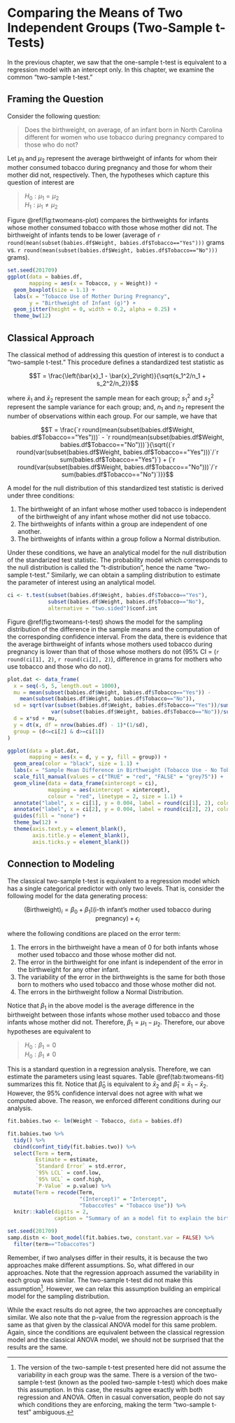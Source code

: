 # Comparing the Means of Two Independent Groups (Two-Sample t-Tests) {#TwoMeans}

In the previous chapter, we saw that the one-sample t-test is equivalent to a regression model with an intercept only.  In this chapter, we examine the common "two-sample t-test."


## Framing the Question
Consider the following question:

  > Does the birthweight, on average, of an infant born in North Carolina different for women who use tobacco during pregnancy compared to those who do not?
  
Let $\mu_1$ and $\mu_2$ represent the average birthweight of infants for whom their mother consumed tobacco during pregnancy and those for whom their mother did not, respectively.  Then, the hypotheses which capture this question of interest are

  > $H_0: \mu_1 = \mu_2$  
  > $H_1: \mu_1 \neq \mu_2$
  
Figure \@ref(fig:twomeans-plot) compares the birthweights for infants whose mother consumed tobacco with those whose mother did not.  The birthweight of infants tends to be lower (average of `r round(mean(subset(babies.df$Weight, babies.df$Tobacco=="Yes")))` grams vs. `r round(mean(subset(babies.df$Weight, babies.df$Tobacco=="No")))` grams).

```r
set.seed(201709)
ggplot(data = babies.df,
       mapping = aes(x = Tobacco, y = Weight)) +
  geom_boxplot(size = 1.1) +
  labs(x = "Tobacco Use of Mother During Pregnancy", 
       y = "Birthweight of Infant (g)") +
  geom_jitter(height = 0, width = 0.2, alpha = 0.25) +
  theme_bw(12)
```




## Classical Approach
The classical method of addressing this question of interest is to conduct a "two-sample t-test."  This procedure defines a standardized test statistic as

$$T = \frac{\left(\bar{x}_1 - \bar{x}_2\right)}{\sqrt{s_1^2/n_1 + s_2^2/n_2}}$$

where $\bar{x}_1$ and $\bar{x}_2$ represent the sample mean for each group; $s^2_1$ and $s_2^2$ represent the sample variance for each group; and, $n_1$ and $n_2$ represent the number of observations within each group.  For our sample, we have that

$$T = \frac{`r round(mean(subset(babies.df$Weight, babies.df$Tobacco=="Yes")))` - `r round(mean(subset(babies.df$Weight, babies.df$Tobacco=="No")))`}{\sqrt{(`r round(var(subset(babies.df$Weight, babies.df$Tobacco=="Yes")))`/`r sum(babies.df$Tobacco=="Yes")`) + (`r round(var(subset(babies.df$Weight, babies.df$Tobacco=="No")))`/`r sum(babies.df$Tobacco=="No")`)}}$$

A model for the null distribution of this standardized test statistic is derived under three conditions:

  1.  The birthweight of an infant whose mother used tobacco is independent of the birthweight of any infant whose mother did not use tobacco.
  2.  The birthweights of infants within a group are independent of one another.
  3.  The birthweights of infants within a group follow a Normal distribution.
  
Under these conditions, we have an analytical model for the null distribution of the standarized test statistic.  The probability model which corresponds to the null distribution is called the "t-distribution", hence the name "two-sample t-test."  Similarly, we can obtain a sampling distribution to estimate the parameter of interest using an analytical model.

```r
ci <- t.test(subset(babies.df$Weight, babies.df$Tobacco=="Yes"),
             subset(babies.df$Weight, babies.df$Tobacco=="No"),
             alternative = "two.sided")$conf.int
```

Figure \@ref(fig:twomeans-t-test) shows the model for the sampling distribution of the difference in the sample means and the computation of the corresponding confidence interval.  From the data, there is evidence that the average birthweight of infants whose mothers used tobacco during pregnancy is lower than that of those whose mothers do not (95% CI = (`r round(ci[1], 2)`, `r round(ci[2], 2)`), difference in grams for mothers who use tobacco and those who do not).

```r
plot.dat <- data_frame(
  x = seq(-5, 5, length.out = 1000),
  mu = mean(subset(babies.df$Weight, babies.df$Tobacco=="Yes")) - 
    mean(subset(babies.df$Weight, babies.df$Tobacco=="No")),
  sd = sqrt(var(subset(babies.df$Weight, babies.df$Tobacco=="Yes"))/sum(babies.df$Tobacco=="Yes") +
              var(subset(babies.df$Weight, babies.df$Tobacco=="No"))/sum(babies.df$Tobacco=="No")),
  d = x*sd + mu,
  y = dt(x, df = nrow(babies.df) - 1)*(1/sd),
  group = (d<=ci[2] & d>=ci[1])
)

ggplot(data = plot.dat,
       mapping = aes(x = d, y = y, fill = group)) +
  geom_area(color = "black", size = 1.1) +
  labs(x = "Sample Mean Difference in Birthweight (Tobacco Use - No Tobacco Use)") +
  scale_fill_manual(values = c("TRUE" = "red", "FALSE" = "grey75")) +
  geom_vline(data = data_frame(xintercept = ci),
             mapping = aes(xintercept = xintercept),
             colour = "red", linetype = 2, size = 1.1) +
  annotate("label", x = ci[1], y = 0.004, label = round(ci[1], 2), colour = "red") +
  annotate("label", x = ci[2], y = 0.004, label = round(ci[2], 2), colour = "red") +
  guides(fill = "none") +
  theme_bw(12) +
  theme(axis.text.y = element_blank(),
        axis.title.y = element_blank(),
        axis.ticks.y = element_blank())
```

## Connection to Modeling
The classical two-sample t-test is equivalent to a regression model which has a single categorical predictor with only two levels.  That is, consider the following model for the data generating process:

$$(\text{Birthweight})_i = \beta_0 + \beta_1\mathbb{I}(\text{i-th infant's mother used tobacco during pregnancy}) + \epsilon_i$$

where the following conditions are placed on the error term:

  1.  The errors in the birthweight have a mean of 0 for both infants whose mother used tobacco and those whose mother did not.
  2.  The error in the birthweight for one infant is independent of the error in the birthweight for any other infant.
  3.  The variability of the error in the birthweights is the same for both those born to mothers who used tobacco and those whose mother did not.
  4.  The errors in the birthweight follow a Normal Distribution.
  
Notice that $\beta_1$ in the above model is the average difference in the birthweight between those infants whose mother used tobacco and those infants whose mother did not.  Therefore, $\beta_1 = \mu_1 - \mu_2$.  Therefore, our above hypotheses are equivalent to

  > $H_0: \beta_1 = 0$  
  > $H_0: \beta_1 \neq 0$
  
This is a standard question in a regression analysis.  Therefore, we can estimate the parameters using least squares.  Table \@ref(tab:twomeans-fit) summarizes this fit.  Notice that $\widehat{\beta}_0$ is equivalent to $\bar{x}_2$ and $\widehat{\beta}_1 = \bar{x}_1 - \bar{x}_2$.  However, the 95% confidence interval does not agree with what we computed above.  The reason, we enforced different conditions during our analysis.

```r
fit.babies.two <- lm(Weight ~ Tobacco, data = babies.df)

fit.babies.two %>%
  tidy() %>%
  cbind(confint_tidy(fit.babies.two)) %>%
  select(Term = term,
         Estimate = estimate,
         `Standard Error` = std.error,
         `95% LCL` = conf.low,
         `95% UCL` = conf.high,
         `P-Value` = p.value) %>%
  mutate(Term = recode(Term, 
                       "(Intercept)" = "Intercept",
                       "TobaccoYes" = "Tobacco Use")) %>%
  knitr::kable(digits = 2,
               caption = "Summary of an a model fit to explain the birthweight of babies depending on the mother's use of tobacco during pregnancy.")
```

```r
set.seed(201709)
samp.distn <- boot_model(fit.babies.two, constant.var = FALSE) %>%
  filter(term=="TobaccoYes")
```

Remember, if two analyses differ in their results, it is because the two approaches make different assumptions.  So, what differed in our approaches.  Note that the regression approach assumed the variability in each group was similar.  The two-sample t-test did not make this assumption[^tcaveat].  However, we can relax this assumption building an empirical model for the sampling distribution.  

While the exact results do not agree, the two approaches are conceptually similar.  We also note that the p-value from the regression approach is the same as that given by the classical ANOVA model for this same problem.  Again, since the conditions are equivalent between the classical regression model and the classical ANOVA model, we should not be surprised that the results are the same.

[^tcaveat]: The version of the two-sample t-test presented here did not assume the variability in each group was the same.  There is a version of the two-sample t-test (known as the pooled two-sample t-test) which does make this assumption.  In this case, the results agree exactly with both regression and ANOVA.  Often in casual conversation, people do not say which conditions they are enforcing, making the term "two-sample t-test" ambiguous.
